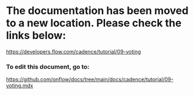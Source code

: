 # The documentation has been moved to a new location. Please check the links below:

https://developers.flow.com/cadence/tutorial/09-voting

### To edit this document, go to:

https://github.com/onflow/docs/tree/main/docs/cadence/tutorial/09-voting.mdx
